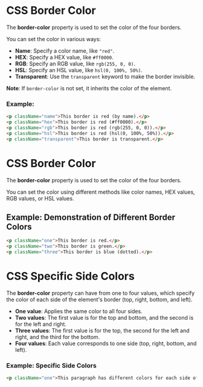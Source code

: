 #  CSS Border Color

The **border-color** property is used to set the color of the four borders.

You can set the color in various ways:

- **Name**: Specify a color name, like `"red"`.
- **HEX**: Specify a HEX value, like `#ff0000`.
- **RGB**: Specify an RGB value, like `rgb(255, 0, 0)`.
- **HSL**: Specify an HSL value, like `hsl(0, 100%, 50%)`.
- **Transparent**: Use the `transparent` keyword to make the border invisible.

**Note**: If `border-color` is not set, it inherits the color of the element.

### Example:

```html
<p className="name">This border is red (by name).</p>
<p className="hex">This border is red (#ff0000).</p>
<p className="rgb">This border is red (rgb(255, 0, 0)).</p>
<p className="hsl">This border is red (hsl(0, 100%, 50%)).</p>
<p className="transparent">This border is transparent.</p>
```

#  CSS Border Color

The **border-color** property is used to set the color of the four borders.

You can set the color using different methods like color names, HEX values, RGB values, or HSL values.

## Example: Demonstration of Different Border Colors

```html
<p className="one">This border is red.</p>
<p className="two">This border is green.</p>
<p className="three">This border is blue (dotted).</p>
```

#  CSS Specific Side Colors

The **border-color** property can have from one to four values, which specify the color of each side of the element's border (top, right, bottom, and left).

- **One value**: Applies the same color to all four sides.
- **Two values**: The first value is for the top and bottom, and the second is for the left and right.
- **Three values**: The first value is for the top, the second for the left and right, and the third for the bottom.
- **Four values**: Each value corresponds to one side (top, right, bottom, and left).

### Example: Specific Side Colors

```html
<p className="one">This paragraph has different colors for each side of the border.</p>
```